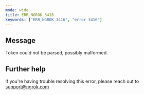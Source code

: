 ```yaml
---
mode: wide
title: ERR_NGROK_3416
keywords: ["ERR_NGROK_3416", "error 3416"]
---
```


## Message

Token could not be parsed, possibly malformed.

## Further help

If you're having trouble resolving this error, please reach out to [support@ngrok.com](mailto:support@ngrok.com?subject=Help%20with%20ERR_NGROK_3416)
